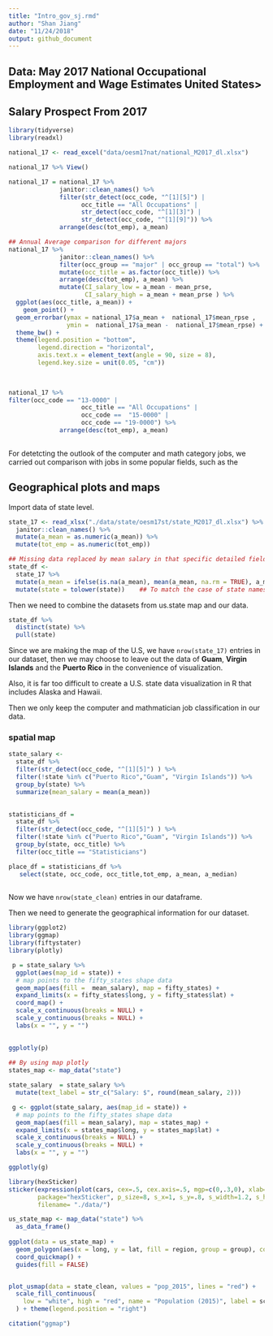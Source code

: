 ```yaml
---
title: "Intro_gov_sj.rmd"
author: "Shan Jiang"
date: "11/24/2018"
output: github_document
---
```


## Data: May 2017 National Occupational Employment and Wage Estimates United States>

## Salary Prospect From 2017 

```r
library(tidyverse)
library(readxl)

```


```r

national_17 <- read_excel("data/oesm17nat/national_M2017_dl.xlsx")

national_17 %>% View()

national_17 = national_17 %>% 
              janitor::clean_names() %>% 
              filter(str_detect(occ_code, "^[1][5]") | 
                    occ_title == "All Occupations" | 
                    str_detect(occ_code, "^[1][3]") | 
                    str_detect(occ_code, "^[1][9]")) %>% 
              arrange(desc(tot_emp), a_mean)

## Annual Average comparison for different majors 
national_17 %>% 
              janitor::clean_names() %>% 
              filter(occ_group == "major" | occ_group == "total") %>% 
              mutate(occ_title = as.factor(occ_title)) %>% 
              arrange(desc(tot_emp), a_mean) %>% 
              mutate(CI_salary_low = a_mean - mean_prse, 
                     CI_salary_high = a_mean + mean_prse ) %>% 
  ggplot(aes(occ_title, a_mean)) +
    geom_point() + 
  geom_errorbar(ymax = national_17$a_mean +  national_17$mean_rpse , 
                ymin =  national_17$a_mean -  national_17$mean_rpse) +
  theme_bw() +
  theme(legend.position = "bottom",
        legend.direction = "horizontal",
        axis.text.x = element_text(angle = 90, size = 8),
        legend.key.size = unit(0.05, "cm"))
  
              

national_17 %>% 
filter(occ_code == "13-0000" | 
                    occ_title == "All Occupations" | 
                    occ_code ==  "15-0000" | 
                    occ_code == "19-0000") %>% 
              arrange(desc(tot_emp), a_mean)
  

```

For detetcting the outlook of the computer and math category jobs, we carried out comparison with jobs in some popular fields, such as the 


## Geographical plots and maps 

Import data of state level.

```r
state_17 <- read_xlsx("./data/state/oesm17st/state_M2017_dl.xlsx") %>% 
  janitor::clean_names() %>% 
  mutate(a_mean = as.numeric(a_mean)) %>%
  mutate(tot_emp = as.numeric(tot_emp))

## Missing data replaced by mean salary in that specific detailed field for annual salary 
state_df <-  
  state_17 %>% 
  mutate(a_mean = ifelse(is.na(a_mean), mean(a_mean, na.rm = TRUE), a_mean)) %>% 
  mutate(state = tolower(state))    ## To match the case of state names in 2 dataframe 
```

Then we need to combine the datasets from us.state map and our data.  

```r
state_df %>% 
  distinct(state) %>% 
  pull(state) 
```

Since we are making the map of the U.S, we have `nrow(state_17)` entries in our dataset, then we may choose to leave out the data of **Guam**, **Virgin Islands** and the **Puerto Rico** in the convenience of visualization. 

Also, it is far too difficult to create a U.S. state data visualization in R that includes Alaska and Hawaii. 

Then we only keep the computer and mathmatician job classification in our data. 

### spatial map 

```r

state_salary <- 
  state_df %>%
  filter(str_detect(occ_code, "^[1][5]") ) %>% 
  filter(!state %in% c("Puerto Rico","Guam", "Virgin Islands")) %>% 
  group_by(state) %>%
  summarize(mean_salary = mean(a_mean))
  

statisticians_df = 
  state_df %>%
  filter(str_detect(occ_code, "^[1][5]") ) %>% 
  filter(!state %in% c("Puerto Rico","Guam", "Virgin Islands")) %>% 
  group_by(state, occ_title) %>% 
  filter(occ_title == "Statisticians")

place_df = statisticians_df %>% 
   select(state, occ_code, occ_title,tot_emp, a_mean, a_median) 
  
```

Now we have `nrow(state_clean)` entries in our dataframe. 

Then we need to generate the geographical information for our dataset. 

```r
library(ggplot2)
library(ggmap)
library(fiftystater)
library(plotly)

 p = state_salary %>% 
  ggplot(aes(map_id = state)) + 
  # map points to the fifty_states shape data
  geom_map(aes(fill =  mean_salary), map = fifty_states) + 
  expand_limits(x = fifty_states$long, y = fifty_states$lat) +
  coord_map() +
  scale_x_continuous(breaks = NULL) + 
  scale_y_continuous(breaks = NULL) +
  labs(x = "", y = "")
 

ggplotly(p)
 
## By using map plotly
states_map <- map_data("state")

state_salary  = state_salary %>% 
  mutate(text_label = str_c("Salary: $", round(mean_salary, 2))) 

 g <- ggplot(state_salary, aes(map_id = state)) + 
  # map points to the fifty_states shape data
  geom_map(aes(fill = mean_salary), map = states_map) + 
  expand_limits(x = states_map$long, y = states_map$lat) +
  scale_x_continuous(breaks = NULL) + 
  scale_y_continuous(breaks = NULL) +
  labs(x = "", y = "")  

ggplotly(g)

```


```r
library(hexSticker)
sticker(expression(plot(cars, cex=.5, cex.axis=.5, mgp=c(0,.3,0), xlab="", ylab="")),
        package="hexSticker", p_size=8, s_x=1, s_y=.8, s_width=1.2, s_height=1,
        filename= "./data/")
```


```r

us_state_map <- map_data("state") %>%
  as_data_frame()
 
ggplot(data = us_state_map) + 
  geom_polygon(aes(x = long, y = lat, fill = region, group = group), color = "white") + 
  coord_quickmap() +
  guides(fill = FALSE) 


plot_usmap(data = state_clean, values = "pop_2015", lines = "red") + 
  scale_fill_continuous(
    low = "white", high = "red", name = "Population (2015)", label = scales::comma
  ) + theme(legend.position = "right")

citation("ggmap")
```

